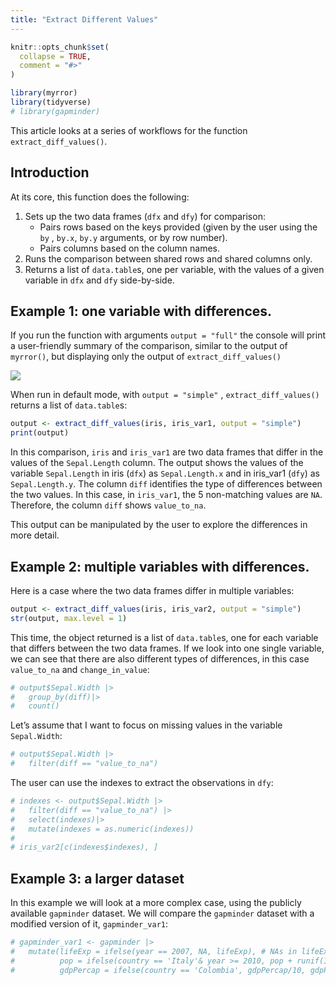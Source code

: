 ```yaml
---
title: "Extract Different Values"
---
```


```r
knitr::opts_chunk$set(
  collapse = TRUE,
  comment = "#>"
)
```

```r
library(myrror)
library(tidyverse)
# library(gapminder)
```

This article looks at a series of workflows for the function `extract_diff_values()`. 

## Introduction
At its core, this function does the following:

1.  Sets up the two data frames (`dfx` and `dfy`) for comparison:
    -   Pairs rows based on the keys provided (given by the user using the `by` , `by.x`, `by.y` arguments, or by row number).
    -   Pairs columns based on the column names.
2.  Runs the comparison between shared rows and shared columns only.
3.  Returns a list of `data.table`s, one per variable, with the values of a given variable in `dfx` and `dfy` side-by-side.

## Example 1: one variable with differences.

If you run the function with arguments `output = "full"` the console will print a user-friendly summary of the comparison, similar to the output of `myrror()`, but displaying only the output of `extract_diff_values()`

![](images/extract_diff_values_basic.gif)

When run in default mode, with `output = "simple"` , `extract_diff_values()` returns a list of `data.table`s:

```r
output <- extract_diff_values(iris, iris_var1, output = "simple")
print(output)
```

In this comparison, `iris` and `iris_var1` are two data frames that differ in the values of the `Sepal.Length` column. The output shows the values of the variable `Sepal.Length` in iris (`dfx`) as `Sepal.Length.x` and in iris_var1 (`dfy`) as `Sepal.Length.y`. The column `diff` identifies the type of differences between the two values. In this case, in `iris_var1`, the 5 non-matching values are `NA`. Therefore, the column `diff` shows `value_to_na`.

This output can be manipulated by the user to explore the differences in more detail. 

## Example 2: multiple variables with differences.

Here is a case where the two data frames differ in multiple variables: 

```r
output <- extract_diff_values(iris, iris_var2, output = "simple")
str(output, max.level = 1)
```
This time, the object returned is a list of `data.table`s, one for each variable that differs between the two data frames. If we look into one single variable, we can see that there are also different types of differences, in this case `value_to_na` and `change_in_value`:

```r
# output$Sepal.Width |>
#   group_by(diff)|>
#   count()
```
Let's assume that I want to focus on missing values in the variable `Sepal.Width`:
```r
# output$Sepal.Width |>
#   filter(diff == "value_to_na")
```
The user can use the indexes to extract the observations in `dfy`:

```r
# indexes <- output$Sepal.Width |>
#   filter(diff == "value_to_na") |>
#   select(indexes)|>
#   mutate(indexes = as.numeric(indexes))
# 
# iris_var2[c(indexes$indexes), ]
```
## Example 3: a larger dataset

In this example we will look at a more complex case, using the publicly available `gapminder` dataset. We will compare the `gapminder` dataset with a modified version of it, `gapminder_var1`:

```r
# gapminder_var1 <- gapminder |>
#   mutate(lifeExp = ifelse(year == 2007, NA, lifeExp), # NAs in lifeExp for one year
#          pop = ifelse(country == 'Italy'& year >= 2010, pop + runif(1,1, 10), pop), # Errors in pop
#          gdpPercap = ifelse(country == 'Colombia', gdpPercap/10, gdpPercap)) # Errors in gdpPercap
```

